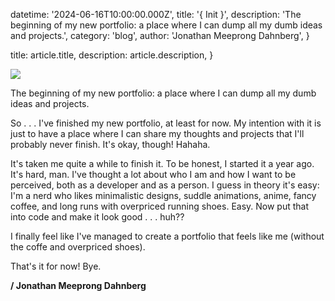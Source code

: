   datetime: '2024-06-16T10:00:00.000Z',
  title: '{ Init }',
  description:
    'The beginning of my new portfolio: a place where I can dump all my dumb ideas and projects.',
  category: 'blog',
  author: 'Jonathan Meeprong Dahnberg',
}

  title: article.title,
  description: article.description,
}

![](./anime-tired.gif)

The beginning of my new portfolio: a place where I can dump all my dumb ideas and projects.

So . . . I've finished my new portfolio, at least for now. My intention with it is just to have a place where I can share my thoughts and projects that I'll probably never finish. It's okay, though! Hahaha.

It's taken me quite a while to finish it. To be honest, I started it a year ago. It's hard, man. I've thought a lot about who I am and how I want to be perceived, both as a developer and as a person. I guess in theory it's easy: I'm a nerd who likes minimalistic designs, suddle animations, anime, fancy coffee, and long runs with overpriced running shoes. Easy. Now put that into code and make it look good . . . huh??

I finally feel like I've managed to create a portfolio that feels like me (without the coffe and overpriced shoes).

That's it for now! Bye.

**/ Jonathan Meeprong Dahnberg**
